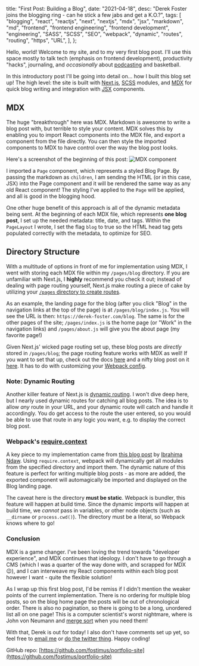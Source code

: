 
  title: "First Post: Building a Blog",
  date: "2021-04-18",
  desc:
    "Derek Foster joins the blogging ring - can he stick a few jabs and get a K.O.?",
  tags: [
    "blogging",
    "react",
    "reactjs",
    "next",
    "nextjs",
    "mdx",
    "jsx",
    "markdown",
    "md",
    "frontend",
    "frontend engineering",
    "frontend development",
    "engineering",
    "SASS",
    "SCSS",
    "SEO",
    "webpack",
    "dynamic",
    "routes",
    "routing",
    "https",
    "URL",
  ],
};


Hello, world! Welcome to my site, and to my very first blog post. I'll use this space mostly to talk tech (emphasis on frontend development), productivity "hacks", journaling, and _occasionally_ about [podcasting](https://linktr.ee/baguetteboys) and basketball.

In this introductory post I'll be going into detail on... how I built this blog set up! The high level: the site is built with [Next.js](https://nextjs.org/), [SCSS](https://sass-lang.com/) modules, and [MDX](https://mdxjs.com/) for quick blog writing and integration with [JSX](https://reactjs.org/docs/introducing-jsx.html) components.

## MDX

The huge "breakthrough" here was MDX. Markdown is awesome to write a blog post with, but terrible to style your content. MDX solves this by enabling you to import React components into the MDX file, and export a component from the file directly. You can then style the imported components to MDX to have control over the way the blog post looks.

Here's a screenshot of the beginning of this post: ![MDX component](/images/blog-post.png)

I imported a `Page` component, which represents a styled Blog Page. By passing the markdown as `children`, I am sending the HTML (or in this case, JSX) into the Page component and it will be rendered the same way as any old React component! The styling I've applied to the `Page` will be applied, and all is good in the blogging hood.

One other huge benefit of this approach is all of the dynamic metadata being sent. At the beginning of each MDX file, which represents **one blog post**, I set up the needed metadata: title, date, and tags. Within the `PageLayout` I wrote, I set the flag `blog` to true so the HTML head tag gets populated correctly with the metadata, to optimize for SEO.

## Directory Structure

With a multitude of options in front of me for implementation using MDX, I went with storing each MDX file within my `/pages/blog` directory. If you are unfamiliar with Next.js, I **highly** recommend you check it out; instead of dealing with page routing yourself, Next.js make routing a piece of cake by utilizing your [`/pages` directory to create routes](https://nextjs.org/docs/routing/introduction).

As an example, the landing page for the blog (after you click "Blog" in the navigation links at the top of the page) is at `/pages/blog/index.js`. You will see the URL is then: `https://derek-foster.com/blog`. The same is for the other pages of the site; `/pages/index.js` is the home page (or "Work" in the navigation links) and `/pages/about.js` will give you the about page (my favorite page!)

Given Next.js' wicked page routing set up, these blog posts are _directly_ stored in `/pages/blog`; the page routing feature works with MDX as well! If you want to set that up, check out the docs [here](https://mdxjs.com/getting-started/next) and a nifty blog post on it [here](https://nextjs.org/blog/markdown). It has to do with customizing your [Webpack config](https://nextjs.org/docs/api-reference/next.config.js/custom-webpack-config).

### Note: Dynamic Routing

Another killer feature of Next.js is [dynamic routing](https://nextjs.org/docs/routing/dynamic-routes). I won't dive deep here, but I nearly used dynamic routes for catching all blog posts. The idea is to allow _any_ route in your URL, and your dynamic route will catch and handle it accordingly. You do get access to the route the user entered, so you would be able to use that route in any logic you want, e.g. to display the correct blog post.

### Webpack's [require.context](https://webpack.js.org/guides/dependency-management/#requirecontext)

A key piece to my implementation came from [this blog post](https://www.smashingmagazine.com/2020/09/build-blog-nextjs-mdx/) by [Ibrahima Ndaw](https://www.ibrahima-ndaw.com/). Using `require.context`, webpack will dynamically get all modules from the specified directory and import them. The dynamic nature of this feature is perfect for writing multiple blog posts - as more are added, the exported component will automagically be imported and displayed on the Blog landing page.

The caveat here is the directory **must be static**. Webpack is bundler, this feature will happen at build time. Since the dynamic imports will happen at build time, we _cannot_ pass in variables, or other node objects (such as `__dirname` or `process.cwd()`). The directory must be a literal, so Webpack knows where to go!

### Conclusion

MDX is a game changer. I've been loving the trend towards "developer experience", and MDX continues that ideology. I don't have to go through a CMS (which I was a quarter of the way done with, and scrapped for MDX 😉), and I can interweave my React components within each blog post however I want - quite the flexible solution!

As I wrap up this first blog post, I'd be remiss if I didn't mention the weaker points of the current implementation. There is no ordering for multiple blog posts, so on the blog home page the posts will be out of chronological order. There is also no pagination, so there is going to be a long, unordered list all on one page! This is a computer scientist's worst nightmare, where is John von Neumann and [merge sort](https://en.wikipedia.org/wiki/Merge_sort) when you need them!

With that, Derek is out for today! I also don't have comments set up yet, so feel free to [email me](mailto:derekfoster94@gmail.com) or [do the twitter thing](https://twitter.com/fostimus). Happy coding!

GitHub repo: [https://github.com/fostimus/portfolio-site](https://github.com/fostimus/portfolio-site)
